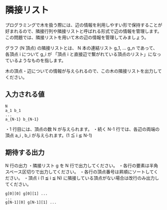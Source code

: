 # 隣接リスト

プログラミングで木を扱う際には、辺の情報を利用しやすい形で保持することが好まれるので、隣接行列や隣接リストと呼ばれる形式で辺の情報を管理します。
この問題では、隣接リストを用いて木の辺の情報を管理してみましょう。

グラフ (N 頂点) の隣接リストとは、 N 本の連結リスト g_1, ... g_n であって、 各頂点 i について g_i が 「頂点 i と直接辺で繋がれている頂点のリスト」になっているようなものを指します。

木の頂点・辺についての情報が与えられるので、この木の隣接リストを出力してください。

## 入力される値
```
N
a_1 b_1
...
a_{N-1} b_{N-1}
```

・1 行目には、頂点の数 N が与えられます。
・続く N-1 行では、各辺の両端の頂点 a_i , b_i が与えられます。(1 ≦ i ≦ N-1)


## 期待する出力
N 行の出力
・隣接リスト g を N 行で出力してください。
・各行の要素は半角スペース区切りで出力してください。
・各行の頂点番号は昇順にソートしてください。
・頂点 i (1 ≦ i ≦ N) に隣接している頂点がない場合は改行のみ出力してください。

```
g[0][0] g[0][1] ...
...
g[N-1][0] g[N-1][1] ...
```